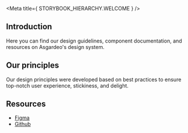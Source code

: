 
<Meta
  title={ STORYBOOK_HIERARCHY.WELCOME }
/>

<Jumbotron />

## Introduction

Here you can find our design guidelines, component documentation, and resources on Asgardeo's design system.

## Our principles

Our design principles were developed based on best practices to ensure top-notch user experience, stickiness, and delight.

## Resources
- [Figma](https://www.figma.com/file/zzssmDw1J9Oxc32UxrXTn7/Asgardeo-Design-System)
- [Github]()
